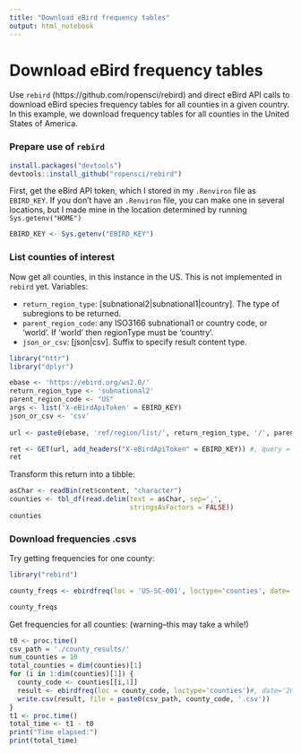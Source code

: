 ```yaml
---
title: "Download eBird frequency tables"
output: html_notebook
---
```


# Download eBird frequency tables

Use `rebird` (https://github.com/ropensci/rebird) and direct eBird API calls to download
eBird species frequency tables for all counties in a given country. In this example, we download
frequency tables for all counties in the United States of America.

### Prepare use of `rebird`

```r
install.packages("devtools")
devtools::install_github("ropensci/rebird")
```

First, get the eBird API token, which I stored in my `.Renviron` file as `EBIRD_KEY`.
If you don't have an `.Renviron` file, you can make one in several locations, but I made mine in the location determined by running `Sys.getenv("HOME")`

```r
EBIRD_KEY <- Sys.getenv("EBIRD_KEY")
```

### List counties of interest

Now get all counties, in this instance in the US. This is not implemented in `rebird` yet. Variables: 

* `return_region_type`: [subnational2|subnational1|country]. The type of subregions to be returned.
* `parent_region_code`: any ISO3166 subnational1 or country code, or 'world'. If 'world' then regionType must be 'country'.
* `json_or_csv`: [json|csv]. Suffix to specify result content type.

```r
library("httr")
library("dplyr")

ebase <- 'https://ebird.org/ws2.0/'
return_region_type <- 'subnational2'
parent_region_code <- "US"
args <- list('X-eBirdApiToken' = EBIRD_KEY)
json_or_csv <- 'csv'
    
url <- paste0(ebase, 'ref/region/list/', return_region_type, '/', parent_region_code, '.', json_or_csv)

ret <- GET(url, add_headers("X-eBirdApiToken" = EBIRD_KEY)) #, query = args)
ret
```

Transform this return into a tibble:
```r
asChar <- readBin(ret$content, "character")
counties <- tbl_df(read.delim(text = asChar, sep=',',
                              stringsAsFactors = FALSE))
counties
```

### Download frequencies .csvs

Try getting frequencies for one county:

```r
library("rebird")

county_freqs <- ebirdfreq(loc = 'US-SC-001', loctype='counties', date='2019-02-14',max=10) #TODO what does date mean 

county_freqs
```

Get frequencies for all counties: (warning--this may take a while!)

```r
t0 <- proc.time()
csv_path = './county_results/'
num_counties = 10
total_counties = dim(counties)[1]
for (i in 1:dim(counties)[1]) {
  county_code <- counties[[i,1]]
  result <- ebirdfreq(loc = county_code, loctype='counties')#, date='2019-02-14',max=10)
  write.csv(result, file = paste0(csv_path, county_code, '.csv'))
}
t1 <- proc.time()
total_time <- t1 - t0
print("Time elapsed:")
print(total_time)
```

